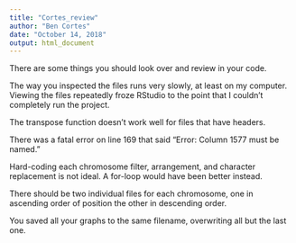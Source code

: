 ```yaml
---
title: "Cortes_review"
author: "Ben Cortes"
date: "October 14, 2018"
output: html_document
---
```


There are some things you should look over and review in your code.
  
  The way you inspected the files runs very slowly, at least on my computer. Viewing the files repeatedly froze RStudio to the point that I couldn't completely run the project.
  
  The transpose function doesn't work well for files that have headers.
  
  There was a fatal error on line 169 that said "Error: Column 1577 must be named."
  
  Hard-coding each chromosome filter, arrangement, and character replacement is not ideal. A for-loop would have been better instead.
  
  There should be two individual files for each chromosome, one in ascending order of position the other in descending order. 
  
  You saved all your graphs to the same filename, overwriting all but the last one.
  
  